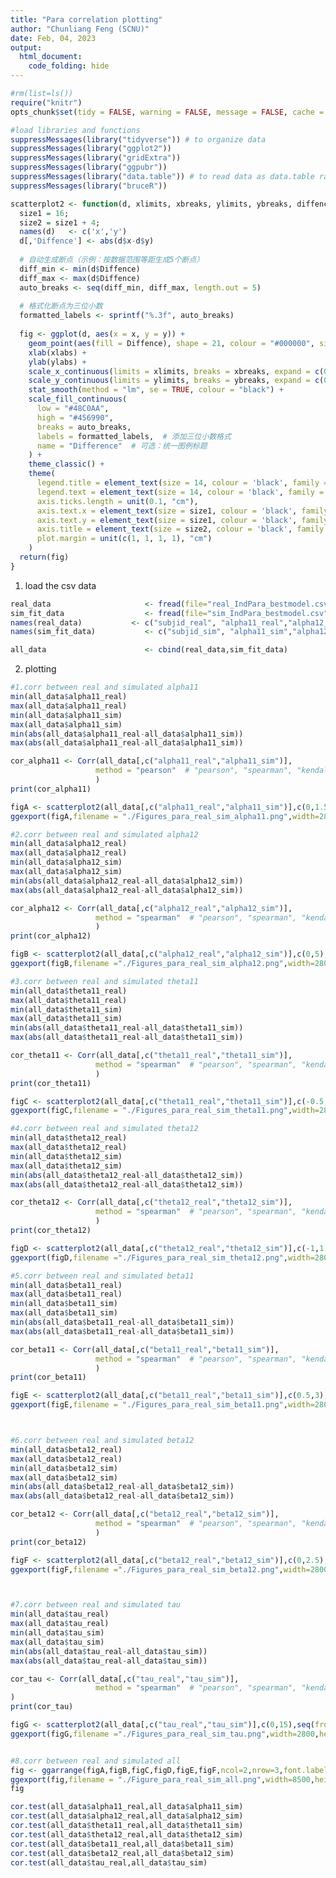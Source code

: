 ```yaml
---
title: "Para correlation plotting"
author: "Chunliang Feng (SCNU)"
date: Feb, 04, 2023
output:
  html_document:
    code_folding: hide
---
```


```r
#rm(list=ls())
require("knitr") 
opts_chunk$set(tidy = FALSE, warning = FALSE, message = FALSE, cache = FALSE)

#load libraries and functions
suppressMessages(library("tidyverse")) # to organize data
suppressMessages(library("ggplot2"))
suppressMessages(library("gridExtra"))
suppressMessages(library("ggpubr"))
suppressMessages(library("data.table")) # to read data as data.table rather than data.frame.
suppressMessages(library("bruceR"))

```


```r
scatterplot2 <- function(d, xlimits, xbreaks, ylimits, ybreaks, diffence, xlabs, ylabs) {
  size1 = 16;
  size2 = size1 + 4;
  names(d)   <- c('x','y')
  d[,'Diffence'] <- abs(d$x-d$y)
  
  # 自动生成断点（示例：按数据范围等距生成5个断点）
  diff_min <- min(d$Diffence)
  diff_max <- max(d$Diffence)
  auto_breaks <- seq(diff_min, diff_max, length.out = 5)
  
  # 格式化断点为三位小数
  formatted_labels <- sprintf("%.3f", auto_breaks)
  
  fig <- ggplot(d, aes(x = x, y = y)) +
    geom_point(aes(fill = Diffence), shape = 21, colour = "#000000", size = 2, alpha = 0.8) + 
    xlab(xlabs) + 
    ylab(ylabs) +
    scale_x_continuous(limits = xlimits, breaks = xbreaks, expand = c(0, 0)) +
    scale_y_continuous(limits = ylimits, breaks = ybreaks, expand = c(0, 0)) +
    stat_smooth(method = "lm", se = TRUE, colour = "black") +
    scale_fill_continuous(
      low = "#48C0AA", 
      high = "#456990", 
      breaks = auto_breaks,
      labels = formatted_labels,  # 添加三位小数格式
      name = "Difference"  # 可选：统一图例标题
    ) +
    theme_classic() +
    theme(
      legend.title = element_text(size = 14, colour = 'black', family = "serif",face = "bold"),
      legend.text = element_text(size = 14, colour = 'black', family = "serif",face = "bold"),
      axis.ticks.length = unit(0.1, "cm"),
      axis.text.x = element_text(size = size1, colour = 'black', family = "serif",face = "bold"),
      axis.text.y = element_text(size = size1, colour = 'black', family = "serif",face = "bold"),
      axis.title = element_text(size = size2, colour = 'black', family = "serif",face = "bold"),
      plot.margin = unit(c(1, 1, 1, 1), "cm")
    )
  return(fig)
}
```

1. load the csv data
```r
real_data                     <- fread(file="real_IndPara_bestmodel.csv") #load as data.table: https://digitaschools.com/read-csv-in-r-importing-data/
sim_fit_data                  <- fread(file="sim_IndPara_bestmodel.csv") #load as data.table
names(real_data)           <- c("subjid_real", "alpha11_real","alpha12_real","theta11_real","theta12_real","beta11_real","beta12_real","tau_real")
names(sim_fit_data)           <- c("subjid_sim", "alpha11_sim","alpha12_sim","theta11_sim","theta12_sim","beta11_sim","beta12_sim","tau_sim")

all_data                      <- cbind(real_data,sim_fit_data)

```

2. plotting
```r
#1.corr between real and simulated alpha11
min(all_data$alpha11_real)
max(all_data$alpha11_real)
min(all_data$alpha11_sim)
max(all_data$alpha11_sim)
min(abs(all_data$alpha11_real-all_data$alpha11_sim))
max(abs(all_data$alpha11_real-all_data$alpha11_sim))

cor_alpha11 <- Corr(all_data[,c("alpha11_real","alpha11_sim")],
                   method = "pearson"  # "pearson", "spearman", "kendall"
                   )  
print(cor_alpha11)

figA <- scatterplot2(all_data[,c("alpha11_real","alpha11_sim")],c(0,1.5),seq(from=0,to=1.5,by=0.5),c(0,1.5),seq(from=0,to=1.5,by=0.5),c(0,0.5,1.0,1.5),xlabs='aversion to disadvantageous inequity(α) of in-group_realdata',ylabs='aversion to disadvantageous inequity(α) of in-group_simdata')
ggexport(figA,filename = "./Figures_para_real_sim_alpha11.png",width=2800,height=2500,res = 300)

#2.corr between real and simulated alpha12
min(all_data$alpha12_real)
max(all_data$alpha12_real)
min(all_data$alpha12_sim)
max(all_data$alpha12_sim)
min(abs(all_data$alpha12_real-all_data$alpha12_sim))
max(abs(all_data$alpha12_real-all_data$alpha12_sim))

cor_alpha12 <- Corr(all_data[,c("alpha12_real","alpha12_sim")],
                   method = "spearman"  # "pearson", "spearman", "kendall"
                   )  
print(cor_alpha12)

figB <- scatterplot2(all_data[,c("alpha12_real","alpha12_sim")],c(0,5),seq(from=0,to=5,by=1),c(0,5),seq(from=0,to=5,by=1),c(0,0.5,1,1.5,2,2.5,3),xlabs='aversion to disadvantageous inequity(α) of out-group_realdata',ylabs='aversion to disadvantageous inequity(α) of out-group_simdata')
ggexport(figB,filename ="./Figures_para_real_sim_alpha12.png",width=2800,height=2500,res = 300)

#3.corr between real and simulated theta11
min(all_data$theta11_real)
max(all_data$theta11_real)
min(all_data$theta11_sim)
max(all_data$theta11_sim)
min(abs(all_data$theta11_real-all_data$theta11_sim))
max(abs(all_data$theta11_real-all_data$theta11_sim))

cor_theta11 <- Corr(all_data[,c("theta11_real","theta11_sim")],
                   method = "spearman"  # "pearson", "spearman", "kendall"
                   )  
print(cor_theta11)

figC <- scatterplot2(all_data[,c("theta11_real","theta11_sim")],c(-0.5,1.5),seq(from=-0.5,to=1.5,by=0.5),c(-0.5,1.5),seq(from=-0.5,to=1.5,by=0.5),c(-0.5,0,0.5,1,1.5),xlabs='concerns for relative advantage(β) of in-group_realdata',ylabs='concerns for relative advantage(β) of in-group_simldata')
ggexport(figC,filename = "./Figures_para_real_sim_theta11.png",width=2800,height=2500,res = 300)

#4.corr between real and simulated theta12
min(all_data$theta12_real)
max(all_data$theta12_real)
min(all_data$theta12_sim)
max(all_data$theta12_sim)
min(abs(all_data$theta12_real-all_data$theta12_sim))
max(abs(all_data$theta12_real-all_data$theta12_sim))

cor_theta12 <- Corr(all_data[,c("theta12_real","theta12_sim")],
                   method = "spearman"  # "pearson", "spearman", "kendall"
                   )  
print(cor_theta12)

figD <- scatterplot2(all_data[,c("theta12_real","theta12_sim")],c(-1,1.5),seq(from=-1,to=1.5,by=0.5),c(-1,1.5),seq(from=-1,to=1.5,by=0.5),c(-1,-0.5,0,0.5,1,1.5),xlabs='concerns for relative advantage(β) of out-group_realdata',ylabs='concerns for relative advantage(β) of out-group_simdata')
ggexport(figD,filename ="./Figures_para_real_sim_theta12.png",width=2800,height=2500,res = 300)

#5.corr between real and simulated beta11
min(all_data$beta11_real)
max(all_data$beta11_real)
min(all_data$beta11_sim)
max(all_data$beta11_sim)
min(abs(all_data$beta11_real-all_data$beta11_sim))
max(abs(all_data$beta11_real-all_data$beta11_sim))

cor_beta11 <- Corr(all_data[,c("beta11_real","beta11_sim")],
                   method = "spearman"  # "pearson", "spearman", "kendall"
                   )  
print(cor_beta11)

figE <- scatterplot2(all_data[,c("beta11_real","beta11_sim")],c(0.5,3),seq(from=0.5,to=3,by=0.5),c(0.5,3),seq(from=0.5,to=3,by=0.5),c(0.5,1,1.5,2,2.5,3),xlabs='inflicted harm sensitivity(β) of in-group_realdata',ylabs='inflicted harm sensitivity(θ) of in-group_simdata')
ggexport(figE,filename = "./Figures_para_real_sim_beta11.png",width=2800,height=2500,res = 300)



#6.corr between real and simulated beta12
min(all_data$beta12_real)
max(all_data$beta12_real)
min(all_data$beta12_sim)
max(all_data$beta12_sim)
min(abs(all_data$beta12_real-all_data$beta12_sim))
max(abs(all_data$beta12_real-all_data$beta12_sim))

cor_beta12 <- Corr(all_data[,c("beta12_real","beta12_sim")],
                   method = "spearman"  # "pearson", "spearman", "kendall"
                   )  
print(cor_beta12)

figF <- scatterplot2(all_data[,c("beta12_real","beta12_sim")],c(0,2.5),seq(from=0,to=2.5,by=0.5),c(0,2.5),seq(from=0,to=2.5,by=0.5),c(0,0.5,1,1.5,2,2.5),xlabs='inflicted harm sensitivity(β) of out-group_realdata',ylabs='inflicted harm sensitivity(β) of out-group_simdata')
ggexport(figF,filename ="./Figures_para_real_sim_beta12.png",width=2800,height=2500,res = 300)



#7.corr between real and simulated tau
min(all_data$tau_real)
max(all_data$tau_real)
min(all_data$tau_sim)
max(all_data$tau_sim)
min(abs(all_data$tau_real-all_data$tau_sim))
max(abs(all_data$tau_real-all_data$tau_sim))

cor_tau <- Corr(all_data[,c("tau_real","tau_sim")],
                   method = "spearman"  # "pearson", "spearman", "kendall"
)  
print(cor_tau)

figG <- scatterplot2(all_data[,c("tau_real","tau_sim")],c(0,15),seq(from=0,to=15,by=3),c(0,15),seq(from=0,to=15,by=3),c(0,3,6,9,12,15),xlabs='tau (τ)_realdata',ylabs='tau (τ)_simdata')
ggexport(figG,filename ="./Figures_para_real_sim_tau.png",width=2800,height=2500,res = 300)


#8.corr between real and simulated all
fig <- ggarrange(figA,figB,figC,figD,figE,figF,ncol=2,nrow=3,font.label = list(size = 20, color = "black"))
ggexport(fig,filename = "./Figure_para_real_sim_all.png",width=8500,height=10000,res = 500)
fig

cor.test(all_data$alpha11_real,all_data$alpha11_sim)
cor.test(all_data$alpha12_real,all_data$alpha12_sim)
cor.test(all_data$theta11_real,all_data$theta11_sim)
cor.test(all_data$theta12_real,all_data$theta12_sim)
cor.test(all_data$beta11_real,all_data$beta11_sim)
cor.test(all_data$beta12_real,all_data$beta12_sim)
cor.test(all_data$tau_real,all_data$tau_sim)
```












